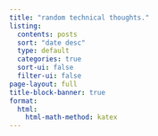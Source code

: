 ```yaml
---
title: "random technical thoughts."
listing:
  contents: posts
  sort: "date desc"
  type: default
  categories: true
  sort-ui: false
  filter-ui: false
page-layout: full
title-block-banner: true
format:
  html:
    html-math-method: katex
---
```



